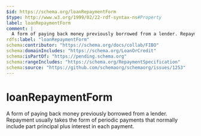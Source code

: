 ```yaml
---
$id: https://schema.org/loanRepaymentForm
$type: http://www.w3.org/1999/02/22-rdf-syntax-ns#Property
label: loanRepaymentForm
comment: |
  A form of paying back money previously borrowed from a lender. Repayment usually takes the form of periodic payments that normally include part principal plus interest in each payment.
rdfs:label: "loanRepaymentForm"
schema:contributor: "https://schema.org/docs/collab/FIBO"
schema:domainIncludes: "https://schema.org/LoanOrCredit"
schema:isPartOf: "https://pending.schema.org"
schema:rangeIncludes: "https://schema.org/RepaymentSpecification"
schema:source: "https://github.com/schemaorg/schemaorg/issues/1253"
---
```


# loanRepaymentForm

A form of paying back money previously borrowed from a lender. Repayment usually takes the form of periodic payments that normally include part principal plus interest in each payment.

